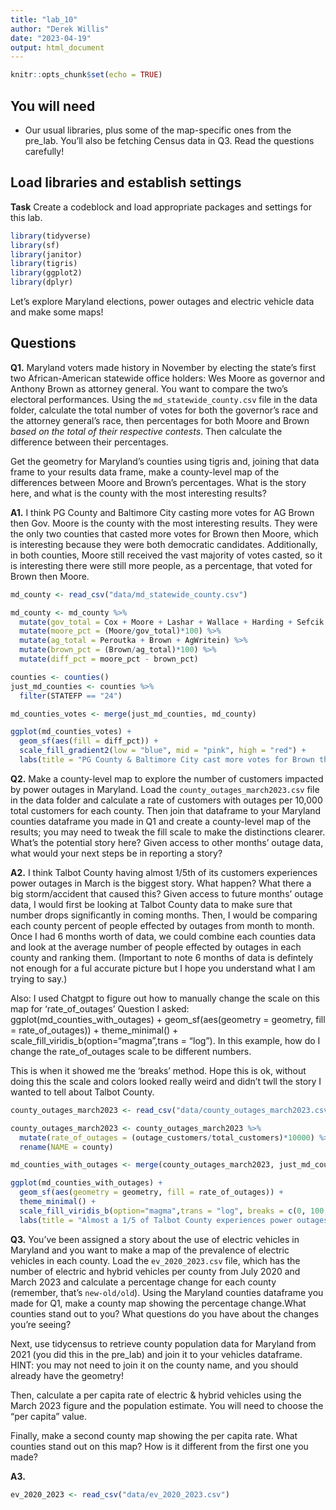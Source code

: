 ```yaml
---
title: "lab_10"
author: "Derek Willis"
date: "2023-04-19"
output: html_document
---
```


```r
knitr::opts_chunk$set(echo = TRUE)
```

## You will need

* Our usual libraries, plus some of the map-specific ones from the pre_lab. You'll also be fetching Census data in Q3. Read the questions carefully!

## Load libraries and establish settings

**Task** Create a codeblock and load appropriate packages and settings for this lab.

```r
library(tidyverse)
library(sf)
library(janitor)
library(tigris)
library(ggplot2)
library(dplyr)
```

Let's explore Maryland elections, power outages and electric vehicle data and make some maps! 

## Questions 

**Q1.** Maryland voters made history in November by electing the state's first two African-American statewide office holders: Wes Moore as governor and Anthony Brown as attorney general. You want to compare the two's electoral performances. Using the `md_statewide_county.csv` file in the data folder, calculate the total number of votes for both the governor's race and the attorney general's race, then percentages for both Moore and Brown _based on the total of their respective contests_. Then calculate the difference between their percentages.

Get the geometry for Maryland's counties using tigris and, joining that data frame to your results data frame, make a county-level map of the differences between Moore and Brown's percentages. What is the story here, and what is the county with the most interesting results?

**A1.** I think PG County and Baltimore City casting more votes for AG Brown then Gov. Moore is the county with the most interesting results. They were the only two counties that casted more votes for Brown then Moore, which is interesting because they were both democratic candidates. Additionally, in both counties, Moore still received the vast majority of votes casted, so it is interesting there were still more people, as a percentage, that voted for Brown then Moore. 

```r
md_county <- read_csv("data/md_statewide_county.csv")

md_county <- md_county %>%
  mutate(gov_total = Cox + Moore + Lashar + Wallace + Harding + Sefcik + GovWritein) %>%
  mutate(moore_pct = (Moore/gov_total)*100) %>%
  mutate(ag_total = Peroutka + Brown + AgWritein) %>%
  mutate(brown_pct = (Brown/ag_total)*100) %>%
  mutate(diff_pct = moore_pct - brown_pct)

counties <- counties()
just_md_counties <- counties %>%
  filter(STATEFP == "24")

md_counties_votes <- merge(just_md_counties, md_county)

ggplot(md_counties_votes) +
  geom_sf(aes(fill = diff_pct)) +
  scale_fill_gradient2(low = "blue", mid = "pink", high = "red") +
  labs(title = "PG County & Baltimore City cast more votes for Brown then Moore")
```

**Q2.** Make a county-level map to explore the number of customers impacted by power outages in Maryland. Load the `county_outages_march2023.csv` file in the data folder and calculate a rate of customers with outages per 10,000 total customers for each county. Then join that dataframe to your Maryland counties dataframe you made in Q1 and create a county-level map of the results; you may need to tweak the fill scale to make the distinctions clearer. What's the potential story here? Given access to other months' outage data, what would your next steps be in reporting a story?

**A2.** I think Talbot County having almost 1/5th of its customers experiences power outages in March is the biggest story. What happen? What there a big storm/accident that caused this? Given access to future months' outage data, I would first be looking at Talbot County data to make sure that number drops significantly in coming months. Then, I would be comparing each county percent of people effected by outages from month to month. Once I had 6 months worth of data, we could combine each counties data and look at the average number of people effected by outages in each county and ranking them. (Important to note 6 months of data is defintely not enough for a ful accurate picture but I hope you understand what I am trying to say.)


Also: I used Chatgpt to figure out how to manually change the scale on this map for 'rate_of_outages'
Question I asked: ggplot(md_counties_with_outages) +
  geom_sf(aes(geometry = geometry, fill = rate_of_outages)) +
  theme_minimal() +
  scale_fill_viridis_b(option="magma",trans = "log").   In this example, how do I change the rate_of_outages scale to be different numbers.
  
This is when it showed me the 'breaks' method. Hope this is ok, without doing this the scale and colors looked really weird and didn't twll the story I wanted to tell about Talbot County.

```r
county_outages_march2023 <- read_csv("data/county_outages_march2023.csv")

county_outages_march2023 <- county_outages_march2023 %>%
  mutate(rate_of_outages = (outage_customers/total_customers)*10000) %>%
  rename(NAME = county)

md_counties_with_outages <- merge(county_outages_march2023, just_md_counties, by="NAME")

ggplot(md_counties_with_outages) +
  geom_sf(aes(geometry = geometry, fill = rate_of_outages)) +
  theme_minimal() +
  scale_fill_viridis_b(option="magma",trans = "log", breaks = c(0, 100, 200, 400)) +
  labs(title = "Almost a 1/5 of Talbot County experiences power outages in March")
```

**Q3.** You've been assigned a story about the use of electric vehicles in Maryland and you want to make a map of the prevalence of electric vehicles in each county. Load the `ev_2020_2023.csv` file, which has the number of electric and hybrid vehicles per county from July 2020 and March 2023 and calculate a percentage change for each county (remember, that's `new-old/old`). Using the Maryland counties dataframe you made for Q1, make a county map showing the percentage change.What counties stand out to you? What questions do you have about the changes you're seeing?

Next, use tidycensus to retrieve county population data for Maryland from 2021 (you did this in the pre_lab) and join it to your vehicles dataframe. HINT: you may not need to join it on the county name, and you should already have the geometry!

Then, calculate a per capita rate of electric & hybrid vehicles using the March 2023 figure and the population estimate. You will need to choose the "per capita" value.

Finally, make a second county map showing the per capita rate. What counties stand out on this map? How is it different from the first one you made?

**A3.** 

```r
ev_2020_2023 <- read_csv("data/ev_2020_2023.csv")
```

